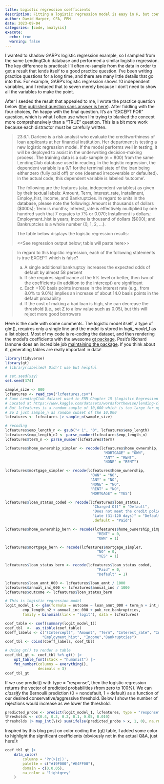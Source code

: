 ```yaml
---
title: Logistic regression coefficients
description: Fitting a logistic regression model is easy in R, but coefficient interpretation is non-trivial
author: David Harper, CFA, FRM
date: 2023-09-04
categories: [code, analysis]
execute: 
  echo: true
  warning: false
---
```


I wanted to shadow GARP's logistic regression example, so I sampled from the same LendingClub database and performed a similar logistic regression. The key difference is practical: I'll often re-sample from the data in order to get a result that lends itself to a good practice question. I've been writing practice questions for a long time, and there are many little details that go into this. For example, GARP's logistic regression shows 10 independent variables, and I reduced that to seven merely because I don't need to show all the variables to make the point.

After I seeded the result that appealed to me, I wrote the practice question below ([the published question sans answer is here](https://forum.bionicturtle.com/threads/p1-t2-23-6-logistic-regression-2nd-set.24555/)). After fiddling with the four choices, I'm happy with the final question. It's an "EXCEPT FOR" question, which is what I often use when I'm trying to blanked the concept more comprehensively than a "TRUE" question. This is a bit more work because each distractor must be carefully written. 

> 23.6.1. Darlene is a risk analyst who evaluate the creditworthiness of loan applicants at her financial institution. Her department is testing a new logistic regression model. If the model performs well in testing, it will be deployed to assist in the underwriting decision-making process. The training data is a sub-sample (n = 800) from the same LendingClub database used in reading. In the logistic regression, the dependent variable is a 0/1 for the terminal state of the loan being either zero (fully paid off) or one (deemed irrecoverable or defaulted). In the actual code, this dependent variable is labeled 'outcome'. 
>
> The following are the features (aka, independent variables) as given by their textual labels: Amount, Term, Interest_rate, Installment, Employ_hist, Income, and Bankruptcies. In regard to units in the database, please note the following: Amount is thousands of dollars ($000s); Term is months; Interest_rate is effectively multiplied by one hundred such that 7 equates to 7% or 0.070; Installment is dollars; Employment_hist is years; Income is thousand of dollars ($000); and Bankruptcies is a whole number {0, 1, 2, ...}.
> 
> The table below displays the logistic regression results: 
>
> <<See regression output below; table will paste here>>

> In regard to this logistic regression, each of the following statements is true EXCEPT which is false?
>
> a. A single additional bankruptcy increases the expected odds of default by almost 58 percent
> b. If she requires significance at the 5% level or better, then two of the coefficients (in addition to the intercept) are significant
> c. Each +100 basis points increase in the interest rate (e.g., from 8.0% to 9.0%) implies an increase of about 14.0 basis points in the default probability
> d. If the cost of making a bad loan is high, she can decrease the threshold (i.e., set Z to a low value such as 0.05), but this will reject more good borrowers 

Here is the code with some comments. The logistic model itself, a type of glm(), requires only a single line and the model is stored in _logit_model_1_ as a list object. Most of my code is re-coding the dataset, and then rendering the model's coefficients with the awesome [gt package](https://gt.rstudio.com/). Posit's Richard Iannone does an incredible job [maintaining the package](https://posit.co/blog/?post_tag=gt). If you think about it, generating tables are really important in data!

```r
library(tidyverse) 
library(gt)
# library(labelled) Didn't use but helpful

# set.seed(xzy)
set.seed(374)

sample_size <- 800
lcfeatures <- read_csv("lcfeatures.csv") 
# Same LendingClub dataset used in FRM Chapter 15 (Logistic Regression Example)
# Located at https://www.kaggle.com/datasets/wordsforthewise/lending-club
# But lcfeatures is a random sample of 10,000 which is too large for my need
# So I just sample_n as random subset of the 10,000
lcfeatures <- lcfeatures |> sample_n(sample_size)

# recoding 
lcfeatures$emp_length_n <- gsub("< 1", "0", lcfeatures$emp_length)
lcfeatures$emp_length_n2 <- parse_number(lcfeatures$emp_length_n)
lcfeatures$term_n <- parse_number(lcfeatures$term)

lcfeatures$home_ownership_simpler <- recode(lcfeatures$home_ownership,
                                             "MORTGAGE" = "OWN",
                                             "ANY" = "RENT",
                                             "NONE" = "RENT")

lcfeatures$mortgage_simpler <- recode(lcfeatures$home_ownership,
                                       "OWN" = "NO",
                                       "ANY" = "NO",
                                       "NONE" = "NO",
                                       "RENT" = "NO",
                                       "MORTGAGE" = "YES")

lcfeatures$loan_status_coded <- recode(lcfeatures$loan_status,
                                        "Charged Off" = "Default",
                                        "Does not meet the credit policy. Status:Charged Off" = "Default",
                                        "Late (31-120 days)" = "Default",
                                        .default = "Paid")

lcfeatures$home_ownership_bern <- recode(lcfeatures$home_ownership_simpler,
                                          "RENT" = 0,
                                          "OWN" = 1)

lcfeatures$mortgage_bern <- recode(lcfeatures$mortgage_simpler,
                                          "NO" = 0,
                                          "YES" = 1)

lcfeatures$loan_status_bern <- recode(lcfeatures$loan_status_coded,
                                          "Paid" = 0,
                                          "Default" = 1)

lcfeatures$loan_amnt_000 <- lcfeatures$loan_amnt / 1000
lcfeatures$annual_inc_000 <- lcfeatures$annual_inc / 1000
lcfeatures$outcome <- lcfeatures$loan_status_bern

# This is logistic regression model
logit_model_1 <- glm(formula = outcome ~ loan_amnt_000 + term_n + int_rate + installment + 
        emp_length_n2 + annual_inc_000 + pub_rec_bankruptcies,
        family = binomial(link = "logit"), data = lcfeatures)

coef_table <- coef(summary(logit_model_1)) 
coef_tbl  <-  as_tibble(coef_table)
Coeff_labels <- c("(Intercept)", "Amount", "Term", "Interest_rate", "Installment", 
                 "Employment_hist", "Income","Bankruptcies")
coef_tbl <- cbind(Coeff_labels, coef_tbl)

# Using gt() to render a table
coef_tbl_gt <- coef_tbl %>% gt() |> 
    opt_table_font(stack = "humanist") |>
    fmt_number(columns = everything(),
               decimals = 3)
coef_tbl_gt

```

If we use predict() with type = "response", then the logistic regression returns the vector of predicted probabilities (from zero to 100%). We can *classify* the Bernoulli prediction (0 = nondefault, 1 = default) as a function of our desired conservative/aggressive threshold. Below I show the number of rejections would increase as we lower the threshold.

```r
predicted_probs <- predict(logit_model_1, lcfeatures, type = "response")
thresholds <- c(0.4, 0.3, 0.2, 0.1, 0.05, 0.010)
thresholds |> map_int(\(x) sum(ifelse(predicted_probs > x, 1, 0), na.rm = TRUE))

```


Inspired by this blog post on color coding the {gt} table, I added some color to highlight the significant coefficients (obviously not in the actual Q&A, just here!):

```r

coef_tbl_gt |> 
    data_color(
        columns = 'Pr(>|z|)', 
        palette = c("#19F000","#E4FF00"),
        domain = c(0,0.05),
        na_color = "lightgrey"
    )

```

